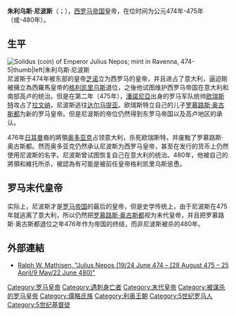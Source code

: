 '''朱利乌斯·尼波斯'''（{{lang|it|Julius Nepos}}；{{bd|約430年||480年||catIdx=Nepos, Julius}}），[[西罗马帝国|西罗马帝国]]皇帝，在位时间为公元474年-475年（或-480年）。

==生平==
[[File:Tesoretto_di_sovana_055_solido_di_giulio_nepote_(474-5),_zecca_di_ravenna.JPG|[[Solidus (coin)]] of Emperor Julius Nepos; mint in [[Ravenna|Ravenna]], 474-5|thumb|left|朱利乌斯·尼波斯]]
尼波斯于474年被东部的皇帝[[芝诺_(罗马帝国)|芝诺]]立为西罗马的皇帝，并且进占了意大利，逼迫剛被擁立為西羅馬皇帝的[[格利凯里乌斯|格利凯里乌斯]]退位，之後他试图维护西罗马帝国在意大利和南部高卢的统治。但是在第二年（475年），[[潘諾尼亞|潘諾尼亞]]出身的罗马军队统帅[[欧瑞斯特|欧瑞斯特]]攻占了[[拉文纳|拉文纳]]，尼波斯逃往[[達爾馬提亞_(羅馬行省)|达尔马提亚]]。欧瑞斯特立自己的儿子[[罗慕路斯·奥古斯都|罗慕路斯·奥古斯都]]为新的罗马皇帝。但是尼波斯的帝位仍然得到东罗马帝国以及高卢地区的承认。

476年[[日耳曼人|日耳曼]]裔的將領[[奥多亚克|奥多亚克]]占领意大利，杀死欧瑞斯特，并废黜了罗慕路斯·奥古斯都。然而奥多亚克仍然承认尼波斯为西罗马皇帝，甚至在发行的货币上仍然使用尼波斯的名字。尼波斯曾试图恢复自己在意大利的统治。480年，他被自己的將領{{link-en|奧維達 (中世紀)|Ovida|奧維達}}和維托所杀，被認為有可能是被前任皇帝格利凯里乌斯慫恿。

==罗马末代皇帝==
实际上，尼波斯才是[[西罗马帝国|罗马帝国]]的最后的皇帝，但是史学传统上，由于尼波斯在475年就逃离了意大利，所以仍然把[[罗慕路斯·奥古斯都|罗慕路斯·奥古斯都]]视为末代皇帝，并且把罗慕路斯·奥古斯都退位之年476年作为帝国的终结，而非尼波斯被杀的480年。

==外部連結==
*[http://www.roman-emperors.org/nepos.htm {{Wayback|url=http://www.roman-emperors.org/nepos.htm |date=20171104083935 }} Ralph W. Mathisen, "Julius Nepos (19/24 June 474 – [28 August 475 – 25 April/9 May/22 June 480)"]{{en icon}}

{{s-start}}
{{s-hou|||約430年||480年}}
{{s-reg}}
{{s-bef | before=[[格利凯里乌斯|格利凯里乌斯]]}}
{{s-ttl | title=[[羅馬皇帝列表|羅馬帝國皇帝]] | years= 474年－480年|regent1=[[罗慕路斯·奥古斯都|罗慕路斯·奥古斯都]]|years1=475年－476年}}
{{s-vac | reason=滅亡，[[芝諾_(東羅馬皇帝)|芝諾]]成為唯一的羅馬皇帝}}
{{s-end}}

{{Monarch-stub}}

{{羅馬皇帝}}
{{Authority control}}
{{DEFAULTSORT:Nepos, Julius}}
[[Category:罗马皇帝|Category:罗马皇帝]]
[[Category:遇刺身亡者|Category:遇刺身亡者]]
[[Category:末代皇帝|Category:末代皇帝]]
[[Category:被谋杀的罗马皇帝|Category:被谋杀的罗马皇帝]]
[[Category:儒略氏族|Category:儒略氏族]]
[[Category:利奥王朝|Category:利奥王朝]]
[[Category:5世纪罗马人|Category:5世纪罗马人]]
[[Category:5世纪基督徒|Category:5世纪基督徒]]